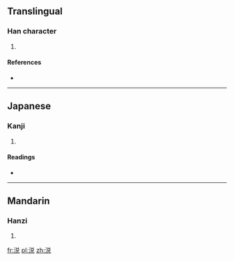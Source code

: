 {{also|涗}}
==Translingual==

===Han character===
{{Han char|rn=85|rad=水|as=07|sn=10|four=|canj=水金口山 (ECRU), X水金口山 (XECRU)}}

# {{defn|Han|sort=水07}}

====References====
* {{Han ref|kx=0627.311|hdz=31633.040|uh=6D9A|ud=28058}}

----

==Japanese==

===Kanji===
{{ja-kanji|grade=|rs=水07}}

# {{defn|Japanese|sort=水07}}

====Readings====
* {{ja-readings|on=[[せい]] (sei), [[せつ]] (setsu), [[せち]] (sechi)|kun=[[ぬるまゆ]] (nurumayu)}}

----

==Mandarin==

===Hanzi===
{{cmn-hanzi|pin=[[shuì]] ([[shui4]])|wg=shui<sup>4</sup>}}

# {{defn|Mandarin|sort=水07}}

[[fr:涚]]
[[pl:涚]]
[[zh:涚]]